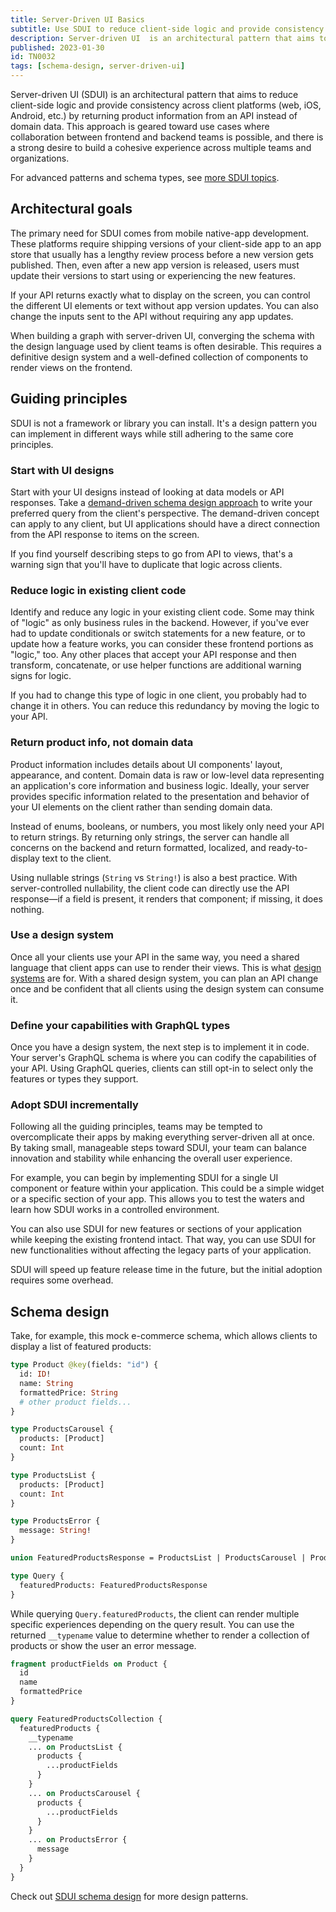 ```yaml
---
title: Server-Driven UI Basics
subtitle: Use SDUI to reduce client-side logic and provide consistency across client platforms
description: Server-driven UI  is an architectural pattern that aims to reduce client-side logic and provide consistency across client platforms.
published: 2023-01-30
id: TN0032
tags: [schema-design, server-driven-ui]
---
```


Server-driven UI (SDUI) is an architectural pattern that aims to reduce client-side logic and provide consistency across client platforms (web, iOS, Android, etc.) by returning product information from an API instead of domain data. This approach is geared toward use cases where collaboration between frontend and backend teams is possible, and there is a strong desire to build a cohesive experience across multiple teams and organizations.

<Tip>

For advanced patterns and schema types, see [more SDUI topics](/technotes/tags/server-driven-ui).

</Tip>

## Architectural goals

The primary need for SDUI comes from mobile native-app development. These platforms require shipping versions of your client-side app to an app store that usually has a lengthy review process before a new version gets published. Then, even after a new app version is released, users must update their versions to start using or experiencing the new features.

If your API returns exactly what to display on the screen, you can control the different UI elements or text without app version updates. You can also change the inputs sent to the API without requiring any app updates.

When building a graph with server-driven UI, converging the schema with the design language used by client teams is often desirable. This requires a definitive design system and a well-defined collection of components to render views on the frontend.

## Guiding principles

SDUI is not a framework or library you can install. It's a design pattern you can implement in different ways while still adhering to the same core principles.

### Start with UI designs

Start with your UI designs instead of looking at data models or API responses. Take a [demand-driven schema design approach](/technotes/TN0027-demand-oriented-schema-design/) to write your preferred query from the client's perspective. The demand-driven concept can apply to any client, but UI applications should have a direct connection from the API response to items on the screen.

If you find yourself describing steps to go from API to views, that's a warning sign that you'll have to duplicate that logic across clients.

### Reduce logic in existing client code

Identify and reduce any logic in your existing client code. Some may think of "logic" as only business rules in the backend. However, if you've ever had to update conditionals or switch statements for a new feature, or to update how a feature works, you can consider these frontend portions as "logic," too. Any other places that accept your API response and then transform, concatenate, or use helper functions are additional warning signs for logic.

If you had to change this type of logic in one client, you probably had to change it in others. You can reduce this redundancy by moving the logic to your API.

### Return product info, not domain data

Product information includes details about UI components' layout, appearance, and content. Domain data is raw or low-level data representing an application's core information and business logic. Ideally, your server provides specific information related to the presentation and behavior of your UI elements on the client rather than sending domain data.

Instead of enums, booleans, or numbers, you most likely only need your API to return strings. By returning only strings, the server can handle all concerns on the backend and return formatted, localized, and ready-to-display text to the client.

Using nullable strings (`String` vs `String!`) is also a best practice. With server-controlled nullability, the client code can directly use the API response—if a field is present, it renders that component; if missing, it does nothing.

### Use a design system

Once all your clients use your API in the same way, you need a shared language that client apps can use to render their views. This is what [design systems](https://www.nngroup.com/articles/design-systems-101/) are for. With a shared design system, you can plan an API change once and be confident that all clients using the design system can consume it.

### Define your capabilities with GraphQL types

Once you have a design system, the next step is to implement it in code. Your server's GraphQL schema is where you can codify the capabilities of your API. Using GraphQL queries, clients can still opt-in to select only the features or types they support.

### Adopt SDUI incrementally

Following all the guiding principles, teams may be tempted to overcomplicate their apps by making everything server-driven all at once. By taking small, manageable steps toward SDUI, your team can balance innovation and stability while enhancing the overall user experience.

For example, you can begin by implementing SDUI for a single UI component or feature within your application. This could be a simple widget or a specific section of your app. This allows you to test the waters and learn how SDUI works in a controlled environment.

You can also use SDUI for new features or sections of your application while keeping the existing frontend intact. That way, you can use SDUI for new functionalities without affecting the legacy parts of your application.

SDUI will speed up feature release time in the future, but the initial adoption requires some overhead.

## Schema design

Take, for example, this mock e-commerce schema, which allows clients to display a list of featured products:

```graphql
type Product @key(fields: "id") {
  id: ID!
  name: String
  formattedPrice: String
  # other product fields...
}

type ProductsCarousel {
  products: [Product]
  count: Int
}

type ProductsList {
  products: [Product]
  count: Int
}

type ProductsError {
  message: String!
}

union FeaturedProductsResponse = ProductsList | ProductsCarousel | ProductsError

type Query {
  featuredProducts: FeaturedProductsResponse
}
```

While querying `Query.featuredProducts`, the client can render multiple specific experiences depending on the query result. You can use the returned `__typename` value to determine whether to render a collection of products or show the user an error message.

```graphql
fragment productFields on Product {
  id
  name
  formattedPrice
}

query FeaturedProductsCollection {
  featuredProducts {
    __typename
    ... on ProductsList {
      products {
        ...productFields
      }
    }
    ... on ProductsCarousel {
      products {
        ...productFields
      }
    }
    ... on ProductsError {
      message
    }
  }
}
```

Check out [SDUI schema design](/technotes/TN0033-sdui-schema-design/) for more design patterns.

